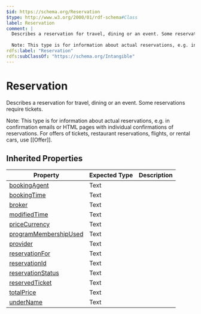 ```yaml
---
$id: https://schema.org/Reservation
$type: http://www.w3.org/2000/01/rdf-schema#Class
label: Reservation
comment: |
  Describes a reservation for travel, dining or an event. Some reservations require tickets.
  
  Note: This type is for information about actual reservations, e.g. in confirmation emails or HTML pages with individual confirmations of reservations. For offers of tickets, restaurant reservations, flights, or rental cars, use [[Offer]].
rdfs:label: "Reservation"
rdfs:subClassOf: "https://schema.org/Intangible"
---
```


# Reservation

Describes a reservation for travel, dining or an event. Some reservations require tickets. 

Note: This type is for information about actual reservations, e.g. in confirmation emails or HTML pages with individual confirmations of reservations. For offers of tickets, restaurant reservations, flights, or rental cars, use [[Offer]].

## Inherited Properties

| Property | Expected Type | Description |
| --- | --- | --- |
| [bookingAgent](https://schema.org/bookingAgent) | Text |  |
| [bookingTime](https://schema.org/bookingTime) | Text |  |
| [broker](https://schema.org/broker) | Text |  |
| [modifiedTime](https://schema.org/modifiedTime) | Text |  |
| [priceCurrency](https://schema.org/priceCurrency) | Text |  |
| [programMembershipUsed](https://schema.org/programMembershipUsed) | Text |  |
| [provider](https://schema.org/provider) | Text |  |
| [reservationFor](https://schema.org/reservationFor) | Text |  |
| [reservationId](https://schema.org/reservationId) | Text |  |
| [reservationStatus](https://schema.org/reservationStatus) | Text |  |
| [reservedTicket](https://schema.org/reservedTicket) | Text |  |
| [totalPrice](https://schema.org/totalPrice) | Text |  |
| [underName](https://schema.org/underName) | Text |  |
